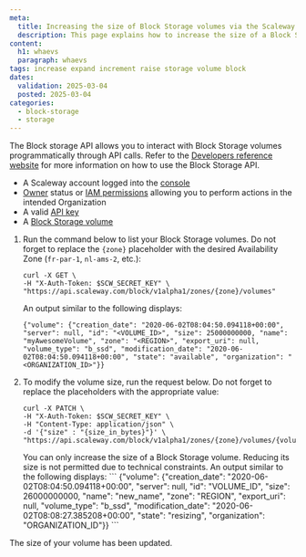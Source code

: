 ```yaml
---
meta:
  title: Increasing the size of Block Storage volumes via the Scaleway API
  description: This page explains how to increase the size of a Block Storage volume using the Scaleway API.
content:
  h1: whaevs
  paragraph: whaevs
tags: increase expand increment raise storage volume block
dates:
  validation: 2025-03-04
  posted: 2025-03-04
categories:
  - block-storage
  - storage
---
```


The Block storage API allows you to interact with Block Storage volumes programmatically through API calls. Refer to the [Developers reference website](https://www.scaleway.com/en/developers/api/block/) for more information on how to use the Block Storage API. 

<Macro id="requirements" />

- A Scaleway account logged into the [console](https://console.scaleway.com)
- [Owner](/iam/concepts/#owner) status or [IAM permissions](/iam/concepts/#permission) allowing you to perform actions in the intended Organization
- A valid [API key](/iam/how-to/create-api-keys/)
- A [Block Storage volume](/instances/api-cli/creating-a-volume/)

1. Run the command below to list your Block Storage volumes. Do not forget to replace the `{zone}` placeholder with the desired Availability Zone (`fr-par-1`, `nl-ams-2`, etc.):
    ```
    curl -X GET \
    -H "X-Auth-Token: $SCW_SECRET_KEY" \
    "https://api.scaleway.com/block/v1alpha1/zones/{zone}/volumes"
    ```

    An output similar to the following displays:

    ```
    {"volume": {"creation_date": "2020-06-02T08:04:50.094118+00:00", "server": null, "id": "<VOLUME_ID>", "size": 25000000000, "name": "myAwesomeVolume", "zone": "<REGION>", "export_uri": null, "volume_type": "b_ssd", "modification_date": "2020-06-02T08:04:50.094118+00:00", "state": "available", "organization": "<ORGANIZATION_ID>"}}
    ```

2. To modify the volume size, run the request below. Do not forget to replace the placeholders with the appropriate value:
    ```
    curl -X PATCH \
    -H "X-Auth-Token: $SCW_SECRET_KEY" \
    -H "Content-Type: application/json" \
    -d '{"size" : "{size_in_bytes}"}' \
    "https://api.scaleway.com/block/v1alpha1/zones/{zone}/volumes/{volume_id}"
    ```
    <Message type="note">
    You can only increase the size of a Block Storage volume. Reducing its size is not permitted due to technical constraints.
    </Message>
    An output similar to the following displays:
    ```
    {"volume": {"creation_date": "2020-06-02T08:04:50.094118+00:00", "server": null, "id": "VOLUME_ID", "size": 26000000000, "name": "new_name", "zone": "REGION", "export_uri": null, "volume_type": "b_ssd", "modification_date": "2020-06-02T08:08:27.385208+00:00", "state": "resizing", "organization": "ORGANIZATION_ID"}}
    ```

The size of your volume has been updated.
